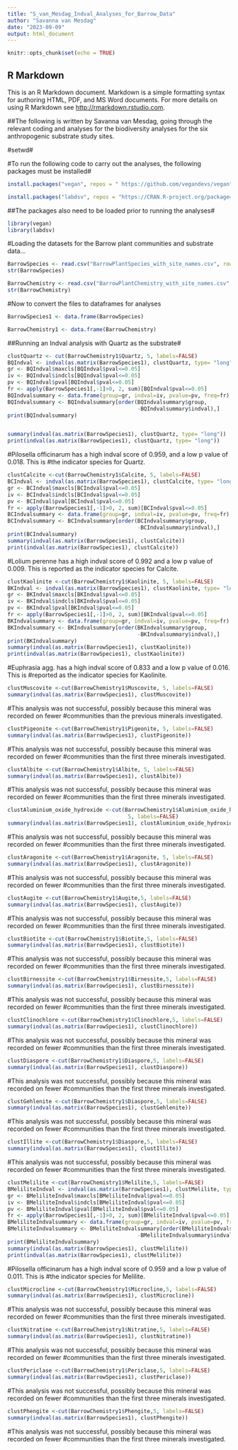 ---
title: "S_van_Mesdag_Indval_Analyses_for_Barrow_Data"
author: "Savanna van Mesdag"
date: "2023-09-09"
output: html_document
---

```{r setup, include=FALSE}
knitr::opts_chunk$set(echo = TRUE)
```

## R Markdown

This is an R Markdown document. Markdown is a simple formatting syntax for authoring HTML, PDF, and MS Word documents. For more details on using R Markdown see <http://rmarkdown.rstudio.com>.

##The following is written by Savanna van Mesdag, going through the relevant coding and analyses for the biodiversity analyses for the six anthropogenic substrate study sites.

#setwd#

#To run the following code to carry out the analyses, the following packages must be installed#

```{R}

install.packages("vegan", repos = "	https://github.com/vegandevs/vegan")

install.packages("labdsv", repos = "https://CRAN.R-project.org/package=labdsv")

```

##The packages also need to be loaded prior to running the analyses#
```{R}

library(vegan)
library(labdsv)

```

#Loading the datasets for the Barrow plant communities and substrate data...

```{R}

BarrowSpecies <- read.csv("BarrowPlantSpecies_with_site_names.csv", row.names = 1)
str(BarrowSpecies)

BarrowChemistry <- read.csv("BarrowPlantChemistry_with_site_names.csv", row.names = 1)
str(BarrowChemistry)

```

#Now to convert the files to dataframes for analyses

```{R}

BarrowSpecies1 <- data.frame(BarrowSpecies)

BarrowChemistry1 <- data.frame(BarrowChemistry)

```

##Running an Indval analysis with Quartz as the substrate#

```{R}

clustQuartz <- cut(BarrowChemistry1$Quartz, 5, labels=FALSE)
BQIndval <- indval(as.matrix(BarrowSpecies1), clustQuartz, type= "long")
gr <- BQIndval$maxcls[BQIndval$pval<=0.05]
iv <- BQIndval$indcls[BQIndval$pval<=0.05]
pv <- BQIndval$pval[BQIndval$pval<=0.05]
fr <- apply(BarrowSpecies1[,-1]>0, 2, sum)[BQIndval$pval<=0.05]
BQIndvalsummary <- data.frame(group=gr, indval=iv, pvalue=pv, freq=fr)
BQIndvalsummary <- BQIndvalsummary[order(BQIndvalsummary$group, 
                                         -BQIndvalsummary$indval),]
print(BQIndvalsummary)


summary(indval(as.matrix(BarrowSpecies1), clustQuartz, type= "long"))
print(indval(as.matrix(BarrowSpecies1), clustQuartz, type= "long"))

```

#Pilosella officinarum has a high indval score of 0.959, and a low p value of 0.018. This is
#the indicator species for Quartz.

```{R}

clustCalcite <-cut(BarrowChemistry1$Calcite, 5, labels=FALSE)
BCIndval <- indval(as.matrix(BarrowSpecies1), clustCalcite, type= "long")
gr <- BCIndval$maxcls[BCIndval$pval<=0.05]
iv <- BCIndval$indcls[BCIndval$pval<=0.05]
pv <- BCIndval$pval[BCIndval$pval<=0.05]
fr <- apply(BarrowSpecies1[,-1]>0, 2, sum)[BCIndval$pval<=0.05]
BCIndvalsummary <- data.frame(group=gr, indval=iv, pvalue=pv, freq=fr)
BCIndvalsummary <- BCIndvalsummary[order(BCIndvalsummary$group, 
                                         -BCIndvalsummary$indval),]
print(BCIndvalsummary)
summary(indval(as.matrix(BarrowSpecies1), clustCalcite))
print(indval(as.matrix(BarrowSpecies1), clustCalcite))

```

#Lolium perenne has a high indval score of 0.992 and a low p value of 0.009. This is reported as the indicator species for Calcite.

```{R}

clustKaolinite <-cut(BarrowChemistry1$Kaolinite, 5, labels=FALSE)
BKIndval <- indval(as.matrix(BarrowSpecies1), clustKaolinite, type= "long")
gr <- BKIndval$maxcls[BKIndval$pval<=0.05]
iv <- BKIndval$indcls[BKIndval$pval<=0.05]
pv <- BKIndval$pval[BKIndval$pval<=0.05]
fr <- apply(BarrowSpecies1[,-1]>0, 2, sum)[BKIndval$pval<=0.05]
BKIndvalsummary <- data.frame(group=gr, indval=iv, pvalue=pv, freq=fr)
BKIndvalsummary <- BKIndvalsummary[order(BKIndvalsummary$group, 
                                         -BKIndvalsummary$indval),]
print(BKIndvalsummary)
summary(indval(as.matrix(BarrowSpecies1), clustKaolinite))
print(indval(as.matrix(BarrowSpecies1), clustKaolinite))

```

#Euphrasia agg. has a high indval score of 0.833 and a low p value of 0.016. This is
#reported as the indicator species for Kaolinite.

```{R}

clustMuscovite <-cut(BarrowChemistry1$Muscovite, 5, labels=FALSE)
summary(indval(as.matrix(BarrowSpecies1), clustMuscovite))

```

#This analysis was not successful, possibly because this mineral was recorded on fewer
#communities than the previous minerals investigated.

```{R}

clustPigeonite <-cut(BarrowChemistry1$Pigeonite, 5, labels=FALSE)
summary(indval(as.matrix(BarrowSpecies1), clustPigeonite))

```

#This analysis was not successful, possibly because this mineral was recorded on fewer
#communities than the first three minerals investigated.

```{R}

clustAlbite <-cut(BarrowChemistry1$Albite, 5, labels=FALSE)
summary(indval(as.matrix(BarrowSpecies1), clustAlbite))

```

#This analysis was not successful, possibly because this mineral was recorded on fewer
#communities than the first three minerals investigated.

```{R}

clustAluminium_oxide_hydroxide <-cut(BarrowChemistry1$Aluminium_oxide_hydroxide,
                                      5, labels=FALSE)
summary(indval(as.matrix(BarrowSpecies1), clustAluminium_oxide_hydroxide))

```


#This analysis was not successful, possibly because this mineral was recorded on fewer
#communities than the first three minerals investigated.

```{R}

clustAragonite <-cut(BarrowChemistry1$Aragonite, 5, labels=FALSE)
summary(indval(as.matrix(BarrowSpecies1), clustAragonite))

```

#This analysis was not successful, possibly because this mineral was recorded on fewer
#communities than the first three minerals investigated.

```{R}

clustAugite <-cut(BarrowChemistry1$Augite,5, labels=FALSE)
summary(indval(as.matrix(BarrowSpecies1), clustAugite))

```

#This analysis was not successful, possibly because this mineral was recorded on fewer
#communities than the first three minerals investigated.

```{R}

clustBiotite <-cut(BarrowChemistry1$Biotite,5, labels=FALSE)
summary(indval(as.matrix(BarrowSpecies1), clustBiotite))

```

#This analysis was not successful, possibly because this mineral was recorded on fewer
#communities than the first three minerals investigated.

```{R}

clustBirnessite <-cut(BarrowChemistry1$Birnessite,5, labels=FALSE)
summary(indval(as.matrix(BarrowSpecies1), clustBirnessite))

```

#This analysis was not successful, possibly because this mineral was recorded on fewer
#communities than the first three minerals investigated.

```{R}

clustClinochlore <-cut(BarrowChemistry1$Clinochlore,5, labels=FALSE)
summary(indval(as.matrix(BarrowSpecies1), clustClinochlore))

```

#This analysis was not successful, possibly because this mineral was recorded on fewer
#communities than the first three minerals investigated.

```{R}

clustDiaspore <-cut(BarrowChemistry1$Diaspore,5, labels=FALSE)
summary(indval(as.matrix(BarrowSpecies1), clustDiaspore))

```

#This analysis was not successful, possibly because this mineral was recorded on fewer
#communities than the first three minerals investigated.

```{R}

clustGehlenite <-cut(BarrowChemistry1$Diaspore,5, labels=FALSE)
summary(indval(as.matrix(BarrowSpecies1), clustGehlenite))

```

#This analysis was not successful, possibly because this mineral was recorded on fewer
#communities than the first three minerals investigated.

```{R}

clustIllite <-cut(BarrowChemistry1$Diaspore,5, labels=FALSE)
summary(indval(as.matrix(BarrowSpecies1), clustIllite))

```

#This analysis was not successful, possibly because this mineral was recorded on fewer
#communities than the first three minerals investigated.

```{R}

clustMelilite <-cut(BarrowChemistry1$Melilite,5, labels=FALSE)
BMeliliteIndval <- indval(as.matrix(BarrowSpecies1), clustMelilite, type= "long")
gr <- BMeliliteIndval$maxcls[BMeliliteIndval$pval<=0.05]
iv <- BMeliliteIndval$indcls[BMeliliteIndval$pval<=0.05]
pv <- BMeliliteIndval$pval[BMeliliteIndval$pval<=0.05]
fr <- apply(BarrowSpecies1[,-1]>0, 2, sum)[BMeliliteIndval$pval<=0.05]
BMeliliteIndvalsummary <- data.frame(group=gr, indval=iv, pvalue=pv, freq=fr)
BMeliliteIndvalsummary <- BMeliliteIndvalsummary[order(BMeliliteIndvalsummary$group, 
                                         -BMeliliteIndvalsummary$indval),]
print(BMeliliteIndvalsummary)
summary(indval(as.matrix(BarrowSpecies1), clustMelilite))
print(indval(as.matrix(BarrowSpecies1), clustMelilite))

```

#Pilosella officinarum has a high indval score of 0.959 and a low p value of 0.011. This is
#the indicator species for Melilite.

```{R}

clustMicrocline <-cut(BarrowChemistry1$Microcline,5, labels=FALSE)
summary(indval(as.matrix(BarrowSpecies1), clustMicrocline))

```

#This analysis was not successful, possibly because this mineral was recorded on fewer
#communities than the first three minerals investigated.

```{R}

clustNitratine <-cut(BarrowChemistry1$Nitratine,5, labels=FALSE)
summary(indval(as.matrix(BarrowSpecies1), clustNitratine))

```

#This analysis was not successful, possibly because this mineral was recorded on fewer
#communities than the first three minerals investigated.

```{R}

clustPericlase <-cut(BarrowChemistry1$Periclase,5, labels=FALSE)
summary(indval(as.matrix(BarrowSpecies1), clustPericlase))

```

#This analysis was not successful, possibly because this mineral was recorded on fewer
#communities than the first three minerals investigated.

```{R}

clustPhengite <-cut(BarrowChemistry1$Phengite,5, labels=FALSE)
summary(indval(as.matrix(BarrowSpecies1), clustPhengite))

```

#This analysis was not successful, possibly because this mineral was recorded on fewer
#communities than the first three minerals investigated.




